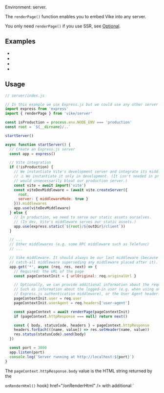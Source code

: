 
Environment: server.

The `renderPage()` function enables you to embed Vike into any server.

You only need `renderPage()` if you use SSR, see [Optional](#optional).

<JustAMiddleware />

## Examples

 - <RepoLink text='Express.js' path='/boilerplates/boilerplate-vue/server/index.js' />
 - <RepoLink text='Express.js + TypeScript' path='/boilerplates/boilerplate-vue-ts/server/index.ts' />
 - <Link text="Cloudflare Workers" href="/cloudflare-workers#example" />
 - <Link text="Vercel" href="/vercel#api-route" />


## Usage

```js
// server/index.js

// In this example we use Express.js but we could use any other server framework
import express from 'express'
import { renderPage } from 'vike/server'

const isProduction = process.env.NODE_ENV === 'production'
const root = `${__dirname}/..`

startServer()

async function startServer() {
  // Create an Express.js server
  const app = express()

  // Vite integration
  if (!isProduction) {
    // We instantiate Vite's development server and integrate its middleware to our server.
    // ⚠️ We instantiate it only in development. (It isn't needed in production and it
    // would unnecessarily bloat our production server.)
    const vite = await import('vite')
    const viteDevMiddleware = (await vite.createServer({
      root,
      server: { middlewareMode: true }
    })).middlewares
    app.use(viteDevMiddleware)
  } else {
    // In production, we need to serve our static assets ourselves.
    // (In dev, Vite's middleware serves our static assets.)
    app.use(express.static(`${root}/${outDir}/client`))
  }

  // ...
  // Other middlewares (e.g. some RPC middleware such as Telefunc)
  // ...

  // Vike middleware. It should always be our last middleware (because it's a
  // catch-all middleware superseding any middleware placed after it).
  app.get('*', async (req, res, next) => {
    // Required: the URL of the page
    const pageContextInit = { urlOriginal: req.originalUrl }

    // Optionally, we can provide additional information about the request.
    // Such as information about the logged-in user (e.g. when using an
    // Express.js authentication middleware), or the User Agent header.
    pageContextInit.user = req.user
    pageContextInit.userAgent = req.headers['user-agent']

    const pageContext = await renderPage(pageContextInit)
    if (pageContext.httpResponse === null) return next()

    const { body, statusCode, headers } = pageContext.httpResponse
    headers.forEach(([name, value]) => res.setHeader(name, value))
    res.status(statusCode).send(body)
  })

  const port = 3000
  app.listen(port)
  console.log(`Server running at http://localhost:${port}`)
}
```

The `pageContext.httpResponse.body` value is the HTML string returned by the
<Link text={<><code>onRenderHtml()</code> hook</>} href="/onRenderHtml" /> with additional `<script>` and `<style>` tags
automatically injected by Vike.

For HTML streams use `httpResponse.pipe()` instead of `pageContext.httpResponse.body`, see <Link href="/streaming" />.

The `pageContext.httpResponse` value is `null` if:
   - An error occurred while rendering the page and no <Link text="error page" href="/error-page" noBreadcrumb /> is defined.
   - An error occurred while rendering the error page.
   - Vike skips certain URLs, such as `/favicon.ico` (because browsers automatically make favicon requests).

The `renderPage()` function doesn't depend on Node.js and you can use `renderPage()` (and therefore embed Vike) anywhere:
 - Any server environment (Express.js, HatTip, Deno, Fastify, Vite's development server, Node.js's HTTP server, ...)
 - Any deployment provider (AWS, Cloudflare Workers, Vercel, ...)

> When modifying your server, you may need to manually restart your server for your changes to take effect. See [#562](https://github.com/vikejs/vike/issues/562).

See also:
 - <Link href="/NODE_ENV" />
 - <Link href="/onRenderHtml" />


## Optional

If you <Link text="pre-render" href="/pre-rendering" /> all your pages then you don't need to use `renderPage()`, because:
 - Upon development, Vike automatically embeds itself into Vite's development server (`$ vite`/`$ vite dev`).
 - Upon pre-rendering (`$ vite build`/`$ vike prerender`) Vike renders all your pages.

But, if you use Server-Side Rendering (SSR) and you don't pre-render *all* your pages, then you need a production server and you need to use `renderPage()` in order to embed Vike into your server. See <Link href="/pre-rendering"/>.
